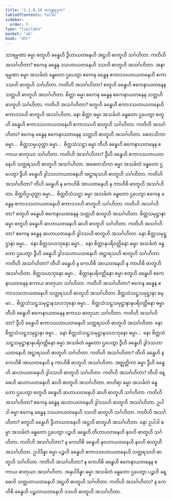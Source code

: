 ```yaml
---
title: "2.1.8.10 မဟန္တရဒုက"
tableOfContents: false
sidebar:
  order: 5
type: "tipitaka"
basket: "ab"
book: "dht"
---
```



<DynamicBreadcrumb />

<Division number="135" book="dht" e="ch" v="31" p="22">

<Paragraph number="181" book="dht">
သာရမ္မဏာ ဓမ္မာ စတူဟိ ခန္ဓေဟိ ဒွီဟာယတနေဟိ အဋ္ဌဟိ ဓာတူဟိ သင်္ဂဟိတာ. ကတိဟိ အသင်္ဂဟိတာ? ဧကေန ခန္ဓေန ဒသဟာယတနေဟိ ဒသဟိ ဓာတူဟိ အသင်္ဂဟိတာ.
</Paragraph>

</Division>
<Division number="136" book="dht" e="ch" v="31" p="22">

<Paragraph number="182" book="dht">
အနာရမ္မဏာ ဓမ္မာ အသင်္ခတံ ခန္ဓတော ဌပေတွာ ဧကေန ခန္ဓေန ဧကာဒသဟာယတနေဟိ ဧကာဒသဟိ ဓာတူဟိ သင်္ဂဟိတာ. ကတိဟိ အသင်္ဂဟိတာ? စတူဟိ ခန္ဓေဟိ ဧကေနာယတနေန သတ္တဟိ ဓာတူဟိ အသင်္ဂဟိတာ.
</Paragraph>

</Division>
<Division number="137" book="dht" e="ch" v="31" p="22">

<Paragraph number="183" book="dht">
စိတ္တာ ဓမ္မာ ဧကေန ခန္ဓေန ဧကေနာယတနေန သတ္တဟိ ဓာတူဟိ သင်္ဂဟိတာ. ကတိဟိ အသင်္ဂဟိတာ? စတူဟိ ခန္ဓေဟိ ဧကာဒသဟာယတနေဟိ ဧကာဒသဟိ ဓာတူဟိ အသင်္ဂဟိတာ.
</Paragraph>

</Division>
<Division number="138" book="dht" e="ch" v="31" p="22">

<Paragraph number="184" book="dht">
နော စိတ္တာ ဓမ္မာ အသင်္ခတံ ခန္ဓတော ဌပေတွာ စတူဟိ ခန္ဓေဟိ ဧကာဒသဟာယတနေဟိ ဧကာဒသဟိ ဓာတူဟိ သင်္ဂဟိတာ. ကတိဟိ အသင်္ဂဟိတာ? ဧကေန ခန္ဓေန ဧကေနာယတနေန သတ္တဟိ ဓာတူဟိ အသင်္ဂဟိတာ.
</Paragraph>

</Division>
<Division number="139" book="dht" e="ch" v="31" p="23">

<Paragraph number="185" book="dht">
စေတသိကာ ဓမ္မာ…  စိတ္တသမ္ပယုတ္တာ ဓမ္မာ…  စိတ္တသံသဋ္ဌာ ဓမ္မာ တီဟိ ခန္ဓေဟိ ဧကေနာယတနေန ဧကာယ ဓာတုယာ သင်္ဂဟိတာ. ကတိဟိ အသင်္ဂဟိတာ? ဒွီဟိ ခန္ဓေဟိ ဧကာဒသဟာယတနေဟိ သတ္တရသဟိ ဓာတူဟိ အသင်္ဂဟိတာ.
</Paragraph>

</Division>
<Division number="140" book="dht" e="ch" v="31" p="23">

<Paragraph number="186" book="dht">
အစေတသိကာ ဓမ္မာ အသင်္ခတံ ခန္ဓတော ဌပေတွာ ဒွီဟိ ခန္ဓေဟိ ဒွါဒသဟာယတနေဟိ အဋ္ဌာရသဟိ ဓာတူဟိ သင်္ဂဟိတာ. ကတိဟိ အသင်္ဂဟိတာ? တီဟိ ခန္ဓေဟိ န ကေဟိစိ အာယတနေဟိ န ကာဟိစိ ဓာတူဟိ အသင်္ဂဟိတာ.
</Paragraph>

</Division>
<Division number="141" book="dht" e="ch" v="31" p="23">

<Paragraph number="187" book="dht">
စိတ္တဝိပ္ပယုတ္တာ ဓမ္မာ…  စိတ္တဝိသံသဋ္ဌာ ဓမ္မာ အသင်္ခတံ ခန္ဓတော ဌပေတွာ ဧကေန ခန္ဓေန ဧကာဒသဟာယတနေဟိ ဧကာဒသဟိ ဓာတူဟိ သင်္ဂဟိတာ. ကတိဟိ အသင်္ဂဟိတာ? စတူဟိ ခန္ဓေဟိ ဧကေနာယတနေန သတ္တဟိ ဓာတူဟိ အသင်္ဂဟိတာ.
</Paragraph>

</Division>
<Division number="142" book="dht" e="ch" v="31" p="23">

<Paragraph number="188" book="dht">
စိတ္တသမုဋ္ဌာနာ ဓမ္မာ စတူဟိ ခန္ဓေဟိ ဆဟာယတနေဟိ ဆဟိ ဓာတူဟိ သင်္ဂဟိတာ. ကတိဟိ အသင်္ဂဟိတာ? ဧကေန ခန္ဓေန ဆဟာယတနေဟိ ဒွါဒသဟိ ဓာတူဟိ အသင်္ဂဟိတာ.
</Paragraph>

</Division>
<Division number="143" book="dht" e="ch" v="31" p="23">

<Paragraph number="189" book="dht">
နော စိတ္တသမုဋ္ဌာနာ ဓမ္မာ…  နော စိတ္တသဟဘုနော ဓမ္မာ…  နော စိတ္တာနုပရိဝတ္တိနော ဓမ္မာ အသင်္ခတံ ခန္ဓတော ဌပေတွာ ဒွီဟိ ခန္ဓေဟိ ဒွါဒသဟာယတနေဟိ အဋ္ဌာရသဟိ ဓာတူဟိ သင်္ဂဟိတာ. ကတိဟိ အသင်္ဂဟိတာ? တီဟိ ခန္ဓေဟိ န ကေဟိစိ အာယတနေဟိ န ကာဟိစိ ဓာတူဟိ အသင်္ဂဟိတာ.
</Paragraph>

</Division>
<Division number="144" book="dht" e="ch" v="31" p="23">

<Paragraph number="190" book="dht">
စိတ္တသဟဘုနော ဓမ္မာ…  စိတ္တာနုပရိဝတ္တိနော ဓမ္မာ စတူဟိ ခန္ဓေဟိ ဧကေနာယတနေန ဧကာယ ဓာတုယာ သင်္ဂဟိတာ. ကတိဟိ အသင်္ဂဟိတာ? ဧကေန ခန္ဓေန ဧကာဒသဟာယတနေဟိ သတ္တရသဟိ ဓာတူဟိ အသင်္ဂဟိတာ.
</Paragraph>

</Division>
<Division number="145" book="dht" e="ch" v="31" p="23">

<Paragraph number="191" book="dht">
စိတ္တသံသဋ္ဌသမုဋ္ဌာနာ ဓမ္မာ…  စိတ္တသံသဋ္ဌသမုဋ္ဌာနသဟဘုနော ဓမ္မာ…  စိတ္တသံသဋ္ဌသမုဋ္ဌာနာနုပရိဝတ္တိနော ဓမ္မာ တီဟိ ခန္ဓေဟိ ဧကေနာယတနေန ဧကာယ ဓာတုယာ သင်္ဂဟိတာ. ကတိဟိ အသင်္ဂဟိတာ? ဒွီဟိ ခန္ဓေဟိ ဧကာဒသဟာယတနေဟိ သတ္တရသဟိ ဓာတူဟိ အသင်္ဂဟိတာ.
</Paragraph>

</Division>
<Division number="146" book="dht" e="ch" v="31" p="24">

<Paragraph number="192" book="dht">
နော စိတ္တသံသဋ္ဌသမုဋ္ဌာနာ ဓမ္မာ…  နော စိတ္တသံသဋ္ဌသမုဋ္ဌာနသဟဘုနော ဓမ္မာ…  နော စိတ္တသံသဋ္ဌသမုဋ္ဌာနာနုပရိဝတ္တိနော ဓမ္မာ အသင်္ခတံ ခန္ဓတော ဌပေတွာ ဒွီဟိ ခန္ဓေဟိ ဒွါဒသဟာယတနေဟိ အဋ္ဌာရသဟိ ဓာတူဟိ သင်္ဂဟိတာ. ကတိဟိ အသင်္ဂဟိတာ? တီဟိ ခန္ဓေဟိ န ကေဟိစိ အာယတနေဟိ န ကာဟိစိ ဓာတူဟိ အသင်္ဂဟိတာ.
</Paragraph>

</Division>
<Division number="147" book="dht" e="ch" v="31" p="24">

<Paragraph number="193" book="dht">
အဇ္ဈတ္တိကာ ဓမ္မာ ဒွီဟိ ခန္ဓေဟိ ဆဟာယတနေဟိ ဒွါဒသဟိ ဓာတူဟိ သင်္ဂဟိတာ. ကတိဟိ အသင်္ဂဟိတာ? တီဟိ ခန္ဓေဟိ ဆဟာယတနေဟိ ဆဟိ ဓာတူဟိ အသင်္ဂဟိတာ.
</Paragraph>

</Division>
<Division number="148" book="dht" e="ch" v="31" p="24">

<Paragraph number="194" book="dht">
ဗာဟိရာ ဓမ္မာ အသင်္ခတံ ခန္ဓတော ဌပေတွာ စတူဟိ ခန္ဓေဟိ ဆဟာယတနေဟိ ဆဟိ ဓာတူဟိ သင်္ဂဟိတာ. ကတိဟိ အသင်္ဂဟိတာ? ဧကေန ခန္ဓေန ဆဟာယတနေဟိ ဒွါဒသဟိ ဓာတူဟိ အသင်္ဂဟိတာ.
</Paragraph>

</Division>
<Division number="149" book="dht" e="ch" v="31" p="24">

<Paragraph number="195" book="dht">
ဥပါဒါ ဓမ္မာ ဧကေန ခန္ဓေန ဒသဟာယတနေဟိ ဒသဟိ ဓာတူဟိ သင်္ဂဟိတာ. ကတိဟိ အသင်္ဂဟိတာ? စတူဟိ ခန္ဓေဟိ ဒွီဟာယတနေဟိ အဋ္ဌဟိ ဓာတူဟိ အသင်္ဂဟိတာ.
</Paragraph>

</Division>
<Division number="150" book="dht" e="ch" v="31" p="24">

<Paragraph number="196" book="dht">
နော ဥပါဒါ ဓမ္မာ အသင်္ခတံ ခန္ဓတော ဌပေတွာ ပဉ္စဟိ ခန္ဓေဟိ တီဟာယတနေဟိ နဝဟိ ဓာတူဟိ သင်္ဂဟိတာ. ကတိဟိ အသင်္ဂဟိတာ? န ကေဟိစိ ခန္ဓေဟိ နဝဟာယတနေဟိ နဝဟိ ဓာတူဟိ အသင်္ဂဟိတာ.
</Paragraph>

</Division>
<Division number="151" book="dht" e="ch" v="31" p="24">

<Paragraph number="197" book="dht">
ဥပါဒိန္နာ ဓမ္မာ ပဉ္စဟိ ခန္ဓေဟိ ဧကာဒသဟာယတနေဟိ သတ္တရသဟိ ဓာတူဟိ သင်္ဂဟိတာ. ကတိဟိ အသင်္ဂဟိတာ? န ကေဟိစိ ခန္ဓေဟိ ဧကေနာယတနေန ဧကာယ ဓာတုယာ အသင်္ဂဟိတာ.
</Paragraph>

</Division>
<Division number="152" book="dht" e="ch" v="31" p="24">

<Paragraph number="198" book="dht">
အနုပါဒိန္နာ ဓမ္မာ အသင်္ခတံ ခန္ဓတော ဌပေတွာ ပဉ္စဟိ ခန္ဓေဟိ သတ္တဟာယတနေဟိ အဋ္ဌဟိ ဓာတူဟိ သင်္ဂဟိတာ. ကတိဟိ အသင်္ဂဟိတာ? န ကေဟိစိ ခန္ဓေဟိ ပဉ္စဟာယတနေဟိ ဒသဟိ ဓာတူဟိ အသင်္ဂဟိတာ.
</Paragraph>
</Division>